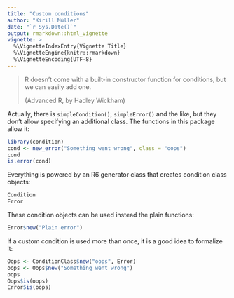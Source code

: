 ```yaml
---
title: "Custom conditions"
author: "Kirill Müller"
date: "`r Sys.Date()`"
output: rmarkdown::html_vignette
vignette: >
  %\VignetteIndexEntry{Vignette Title}
  %\VignetteEngine{knitr::rmarkdown}
  %\VignetteEncoding{UTF-8}
---
```


> R doesn’t come with a built-in constructor function for conditions, but we can easily add one.
>
> (Advanced R, by Hadley Wickham)

Actually, there is `simpleCondition()`, `simpleError()` and the like,
but they don't allow specifying an additional class.
The functions in this package allow it:

```r
library(condition)
cond <- new_error("Something went wrong", class = "oops")
cond
is.error(cond)
```

Everything is powered by an R6 generator class that creates condition class
objects:

```r
Condition
Error
```

These condition objects can be used instead the plain functions:

```r
Error$new("Plain error")
```

If a custom condition is used more than once, it is a good idea to formalize it:

```r
Oops <- ConditionClass$new("oops", Error)
oops <- Oops$new("Something went wrong")
oops
Oops$is(oops)
Error$is(oops)
```
